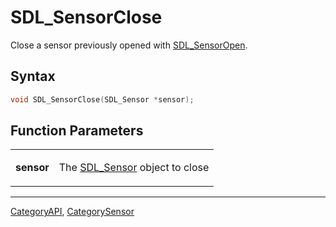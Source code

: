 
= SDL_SensorClose =
Close a sensor previously opened with [[SDL_SensorOpen]].


== Syntax ==
<syntaxhighlight lang='c++'>
void SDL_SensorClose(SDL_Sensor *sensor);
</syntaxhighlight>

== Function Parameters ==
{|
|'''sensor'''
|The [[SDL_Sensor]] object to close
|}

----
[[CategoryAPI]], [[CategorySensor]]
